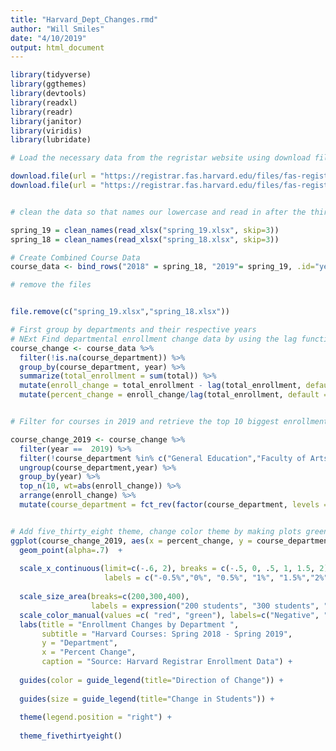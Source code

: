 ```yaml
---
title: "Harvard_Dept_Changes.rmd"
author: "Will Smiles"
date: "4/10/2019"
output: html_document
---
```


```r
library(tidyverse)
library(ggthemes)
library(devtools)
library(readxl)
library(readr)
library(janitor)
library(viridis)
library(lubridate)
```

```r
# Load the necessary data from the regristar website using download file, cannot suppress True message

download.file(url = "https://registrar.fas.harvard.edu/files/fas-registrar/files/class_enrollment_summary_by_term_3.22.19.xlsx", destfile = "spring_19.xlsx", quiet = TRUE)
download.file(url = "https://registrar.fas.harvard.edu/files/fas-registrar/files/class_enrollment_summary_by_term_03.06.18.xlsx", destfile = "spring_18.xlsx", quiet = TRUE)


# clean the data so that names our lowercase and read in after the third line

spring_19 = clean_names(read_xlsx("spring_19.xlsx", skip=3))
spring_18 = clean_names(read_xlsx("spring_18.xlsx", skip=3))

# Create Combined Course Data
course_data <- bind_rows("2018" = spring_18, "2019"= spring_19, .id="year")

# remove the files


file.remove(c("spring_19.xlsx","spring_18.xlsx"))
```


```r

# First group by departments and their respective years
# NExt Find departmental enrollment change data by using the lag function which calculates change in enrollments from the prior year.  Then create new percentage  change variable which takes this change in enrollment and divides it by the previous years total enrollment
course_change <- course_data %>% 
  filter(!is.na(course_department)) %>% 
  group_by(course_department, year) %>% 
  summarize(total_enrollment = sum(total)) %>% 
  mutate(enroll_change = total_enrollment - lag(total_enrollment, default=total_enrollment[1])) %>% 
  mutate(percent_change = enroll_change/lag(total_enrollment, default = total_enrollment[1])) 


# Filter for courses in 2019 and retrieve the top 10 biggest enrollment changes by weighting by the absolute value of the enrollment change. Order factors by increasing value of enrollment change 

course_change_2019 <- course_change %>% 
  filter(year ==  2019) %>% 
  filter(!course_department %in% c("General Education","Faculty of Arts & Sciences", "No Department", "Special Concentrations")) %>% 
  ungroup(course_department,year) %>% 
  group_by(year) %>% 
  top_n(10, wt=abs(enroll_change)) %>% 
  arrange(enroll_change) %>% 
  mutate(course_department = fct_rev(factor(course_department, levels = course_department[order(percent_change)])))


# Add five_thirty_eight theme, change color theme by making plots green for positive changes and red for negative changes
ggplot(course_change_2019, aes(x = percent_change, y = course_department, size = abs(enroll_change), color=percent_change>0)) +
  geom_point(alpha=.7)  + 
  
  scale_x_continuous(limit=c(-.6, 2), breaks = c(-.5, 0, .5, 1, 1.5, 2),
                     labels = c("-0.5%","0%", "0.5%", "1%", "1.5%","2%")) +
   
  scale_size_area(breaks=c(200,300,400),
                  labels = expression("200 students", "300 students", "400 students")) +
  scale_color_manual(values =c( "red", "green"), labels=c("Negative", "Positive")) +
  labs(title = "Enrollment Changes by Department ",
       subtitle = "Harvard Courses: Spring 2018 - Spring 2019",
       y = "Department",
       x = "Percent Change",
       caption = "Source: Harvard Registrar Enrollment Data") +
  
  guides(color = guide_legend(title="Direction of Change")) +
  
  guides(size = guide_legend(title="Change in Students")) +
  
  theme(legend.position = "right") +
  
  theme_fivethirtyeight()

```

